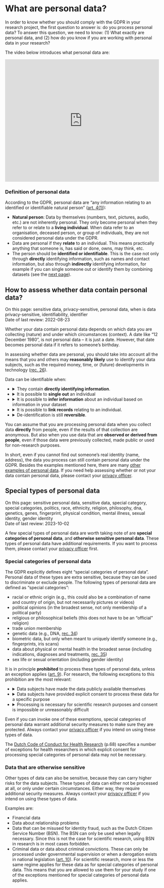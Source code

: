 # What are personal data? {#personal-data}

In order to know whether you should comply with the GDPR in your research 
project, the first question to answer is: do you process personal data? To 
answer this question, we need to know: (1) What exactly are personal data, 
and (2) how do you know if you are working with personal data in your research?

The video below introduces what personal data are:

<iframe width="100%" height="400" src="https://www.youtube.com/embed/egVmd_QFY_o?si=STGQR7or90dcgEF3" title="YouTube video player" frameborder="0" allow="accelerometer; autoplay; clipboard-write; encrypted-media; gyroscope; picture-in-picture; web-share" allowfullscreen></iframe>

### Definition of personal data {#definition-personal-data}

According to the GDPR, personal data are “any information relating to an 
identified or identifiable natural person” 
([art. 4(1)](https://gdpr-info.eu/art-4-gdpr/){target="_blank"}):

- **Natural person**: Data by themselves (numbers, text, pictures, audio, etc.) 
are not inherently personal. They only become personal when they refer to or 
relate to a **living individual**. When data refer to an organisation, 
deceased person, or group of individuals, they are not considered personal data 
under the GDPR.
- Data are personal if they **relate** to an individual. This means practically 
anything that someone is, has said or done, owns, may think, etc. 
- The person should be **identified or identifiable**. This is the case not 
only through **directly** identifying information, such as names and contact 
information, but also through **indirectly** identifying information, for 
example if you can single someone out or identify them by combining datasets 
(see the [next page](#personal-data-assess)).

## How to assess whether data contain personal data? {#personal-data-assess}
:::keywords
On this page: sensitive data, privacy-sensitive, personal data, when is data 
privacy-sensitive, identifiability, identifier    
Date of last review: 2022-08-23
:::

Whether your data contain personal data depends on which data you are 
collecting (nature) and under which circumstances (context). A date like 
“12 December 1980”, is not personal data – it is just a date. However, that 
date becomes personal data if it refers to someone’s birthday.  

In assessing whether data are personal, you should take into account all the 
means that you and others may **reasonably likely** use to identify your data 
subjects, such as the required money, time, or (future) developments in 
technology ([rec. 26](https://gdpr-info.eu/recitals/no-26/){target="_blank"}).  

Data can be identifiable when:

- <details><summary>They contain **directly identifying information**.</summary>
  <div>For example: name, image, video recording, audio recording, patient 
  number, IP address, email address, phone number, location data, social media 
  data.</div>
  </details>
- <details><summary>It is possible to **single out** an individual</summary>
  <div><p>This can happen when there are unique data points or unique behavioural 
  patterns which can only apply to one person.</p>
  <p>Examples:
  <ul>
    <li>You have a data subject who is 2.10 meters tall. If this is a unique 
    value in your dataset, this distinguishes this person from others and thus 
    can make them identifiable.</li>
    <li>You have a data subject who only follows far-right accounts on Twitter. 
    If they are the only one in your dataset who do so, this distinguishes this 
    person from others and can make them identifiable.</li>
  </ul></p>
  </div></details>
- <details><summary>It is possible to **infer information** about an individual 
based on information in your dataset</summary>
  <div>For example:
  <ul>
    <li>Inferring a medical condition based on registered medications.</li>
    <li>Guessing that someone lives in a certain neighbourhood based on where they go to school.</li>
  </ul></div>
</details>
- <details><summary>It is possible to **link records** relating to an individual.</summary>
<div><p>This can happen when combining multiple variables within your dataset (e.g., demographic 
information, indirect identifiers). However, it can also happen when combining 
your dataset with other datasets (the "Mosaic effect"). In that case, your data 
still contain personal data, even if the data in your own dataset are not 
identifiable by themselves.</p>
<p>Linkage is often possible with demographic information (age, 
  gender, country of origin, education, workplace information, etc.) and 
  indirect identifiers (pseudonyms, device ID, etc.), for example:
  <ul>
    <li>In the year 2000, 
    [87% of the United States population](https://dataprivacylab.org/projects/identifiability/paper1.pdf){target="_blank"} 
    was found to be identifiable using a combination of their ZIP code, gender 
    and date of birth. You can see for yourself on 
    [this website](https://www.ooa.world/){target="_blank"}.</li>
    <li>An agricultural company’s Uniek Bedrijfsnummer (UBN) can be used to 
    search for the address of the company in the 
    [I&R mobile app](https://www.rvo.nl/onderwerpen/identificatie-en-registratie-dieren/app-ir-dieren){target="_blank"}. 
    Often, this address is also the owner’s home address.</li>
    <li>Geographical data tracking individuals are particularly sensitive 
    because of the multiplicity of data points. 
    [This video](https://www.youtube.com/watch?v=Pivd71NYKDA){target="_blank"} 
    nicely explains why.</li>
  </ul>
  </p></div></details>
- <details><summary>De-identification is still **reversible**.</summary>
<div>This often happens when data are pseudonymised, but there is still a way 
to link the pseudonymised data with identifiable data, for example when a 
name-pseudonym key still exists.</div>
</details>

:::fyi
You can assume that you are processing personal data when you collect data 
**directly** from people, even if the results of that collection are anonymous. But 
also when you use data that are **observed or derived from people**, even if those
data were previously collected, made public or used for non-research purposes.
:::

In short, even if you cannot find out someone’s real identity (name, address), 
the data you process can still contain personal data under the GDPR. Besides 
the examples mentioned here, there are many 
[other examples of personal data](https://intranet.uu.nl/system/files/documenten/categories-of-personal-information-en.pdf){target="_blank"}. 
If you need help assessing whether or not your data contain personal data, 
please contact your [privacy officer](#support).

## Special types of personal data {#special-types-personal-data}
:::keywords
On this page: sensitive personal data, sensitive data, special category, special
categories, politics, race, ethnicity, religion, philosophy, dna, 
genetics, genes, fingerprint, physical condition, mental illness, sexual 
identity, gender identity    
Date of last review: 2023-10-02
:::

A few special types of personal data are worth taking note of are **special 
categories of personal data**, and **otherwise sensitive personal data**. These 
types of personal data have additional requirements. If you want to 
process them, please contact your [privacy officer](#support) first.

### Special categories of personal data {#special-categories-of-personal-data}

The GDPR explicitly defines eight "special categories of personal data". 
Personal data of these types are extra sensitive, because they can be used to 
discriminate or exclude people. The following types of personal data are defined 
as "special categories": 

- racial or ethnic origin (e.g., this could also be a combination of name and 
  country of origin, but not necessarily pictures or videos)
- political opinions (in the broadest sense, not only membership of a 
  political party)
- religious or philosophical beliefs (this does not have to be an "official" 
  religion)
- trade union membership
- genetic data (e.g., DNA, 
  [rec. 34](https://gdpr-info.eu/recitals/no-34/){target="_blank"})
- biometric data, but only when meant to uniquely identify someone (e.g., 
  fingerprints, iris scans) 
- data about physical or mental health in the broadest sense (including 
  indications, diagnoses and treatments, 
  [rec. 35](https://gdpr-info.eu/recitals/no-35/){target="_blank"}) 
- sex life or sexual orientation (including gender identity)

It is in principle **prohibited** to process these types of personal data, 
unless an exception applies 
([art. 9](https://gdpr-info.eu/art-9-gdpr/){target="_blank"}). 
For research, the following exceptions to this prohibition are the most 
relevant:

- <details><summary>Data subjects have made the data publicly available themselves</summary>
  <div><p>You can use special categories of personal data when data subjects have 
  made those data publicly available themselves. It must concern *truly public* 
  sources (e.g., TV, newpaper, public social media, blogs, etc.) where the data 
  subject does not expect (some) privacy. Moreover, the data subject must have 
  *intended* to disclose the personal data "as special categories of personal 
  data".</p>
  <p>An example: if someone writes in their blog that they have been voting for 
  a certain political party all their life, they are consciously making that 
  information public. If someone is confined to a wheelchair and posts a holiday 
  selfie (with a wheelchair) on a social medium, it is not about their 
  disability, but about their holiday. Special category personal data derived 
  from this are still protected by the processing ban. The same applies, for 
  example, to personal data that can be derived from combining various separate 
  data sources.</p>
  <p>Publicly accessible special personal data of well-known personalities 
  (celebrities, politicians, etc.) may be processed, whether those data have 
  been made public by the person in question or by someone else.</p>
  </div>
  </details>
- <details><summary>Data subjects have provided explicit consent to process 
  these data for a specific purpose</summary>
  <div>If data subjects have provided explicit consent which satisfies the GDPR
  [criteria for valid consent](#consent-requirements), then you can use the 
  personal data in your research project.</div>
  </details>
- <details><summary>Processing is necessary for scientific research purposes 
  and consent is impossible or unreasonably difficult</summary>
  <div>If you are using the special categories for scientific research purposes
  (incl. historical and statistical purposes), and it is impossible or would 
  take an unreasonable amount of effort to obtain explicit consent 
  ([UAVG art. 24](https://wetten.overheid.nl/BWBR0040940/2021-07-01#Hoofdstuk3){target="_blank"}),
  you can use the data in your research. If this is the case, you must 
  substantiate this danger to your project and take additional protection 
  measures. Obtaining consent could take an unreasonable amount of effort, 
  for example, in:
    <ul>
      <li>large-scale archival research into living people from whom you cannot 
        obtain all or up-to-date contact details</li>
      <li>webscraping or other big data research, in which the time investment to 
        obtain consent is out of proportion</li>
      <li>fieldwork outside Europe. In many non-European communities, placing a 
        signature on a consent form is not trusted. Sometimes people also have 
        very poor reading skills. Proving consent is then virtually impossible</li>
      <li>research within more or less private social media groups.</li>
    </ul>
  </div>
  </details>

Even if you can invoke one of these exemptions, special categories of personal 
data warrant additional security measures to make sure they are protected. 
Always contact your [privacy officer](#support) if you intend on using 
these types of data. 

:::note
The [Dutch Code of Conduct for Health Research](https://www.coreon.org/wp-content/uploads/2023/06/Code-of-Conduct-for-Health-Research-2022.pdf){target="_blank"}
(p.68) specifies a number of exceptions for health researchers in which explicit 
consent for processing special categories of personal data may not be necessary.
:::

### Data that are otherwise sensitive {#data-that-are-otherwise-sensitive}

Other types of data can also be sensitive, because they can carry higher risks 
for the data subjects. These types of data can either not be processed at all, 
or only under certain circumstances. Either way, they require additional 
security measures. Always contact your [privacy officer](#support)
if you intend on using these types of data.

Examples are:

- Financial data
- Data about relationship problems
- Data that can be misused for identity fraud, such as the Dutch Citizen 
  Service Number (BSN).  The BSN can only be used when legally necessary. Since 
  this is not the case for scientific research, using BSN in research is in most 
  cases forbidden.
- Criminal data or data about criminal convictions. These can only be processed 
  under governmental supervision or when a derogation exists in national 
  legislation ([art. 10](https://gdpr-info.eu/art-10-gdpr/){target="_blank"}). 
  For scientific research, more or less the same regime applies for these data 
  as for special categories of personal data. This means that you are allowed 
  to use them for your study if one of the exceptions mentioned for special 
  categories of personal data applies. 